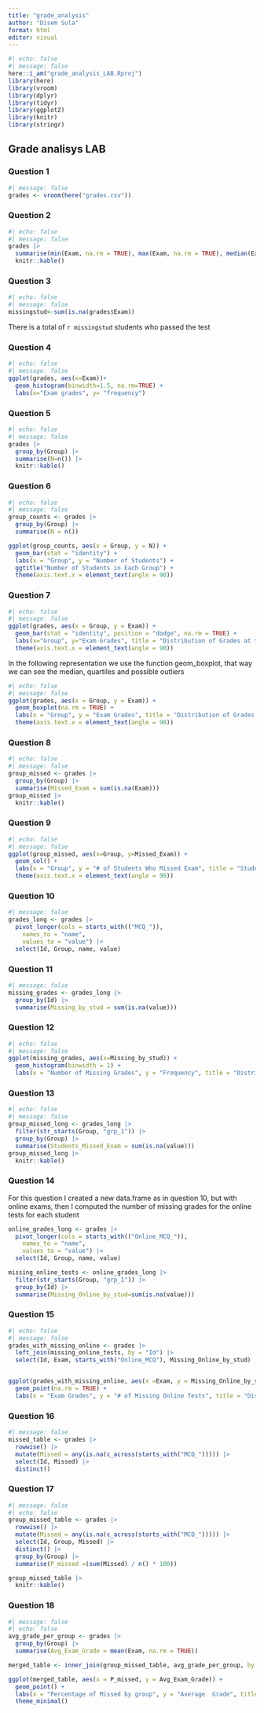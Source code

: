 ```yaml
---
title: "grade_analysis"
author: "Disem Sula"
format: html
editor: visual
---
```


```r
#| echo: false
#| message: false
here::i_am("grade_analysis_LAB.Rproj")
library(here)
library(vroom)
library(dplyr)
library(tidyr)
library(ggplot2)
library(knitr)
library(stringr)
```

## Grade analisys LAB

### Question 1

```r
#| message: false
grades <- vroom(here("grades.csv"))
```

### Question 2

```r
#| echo: false
#| message: false
grades |>
  summarise(min(Exam, na.rm = TRUE), max(Exam, na.rm = TRUE), median(Exam, na.rm=TRUE), mean(Exam,na.rm = TRUE),n()) |>
  knitr::kable()
```

### Question 3

```r
#| echo: false
#| message: false
missingstud<-sum(is.na(grades$Exam))
```

There is a total of `r missingstud` students who passed the test

### Question 4

```r
#| echo: false
#| message: false
ggplot(grades, aes(x=Exam))+
  geom_histogram(binwidth=1.5, na.rm=TRUE) +
  labs(x="Exam grades", y= "frequency")
```

### Question 5

```r
#| echo: false
#| message: false
grades |>
  group_by(Group) |>
  summarise(N=n()) |>
  knitr::kable()
```

### Question 6

```r
#| echo: false
#| message: false
group_counts <- grades |>
  group_by(Group) |>
  summarise(N = n())

ggplot(group_counts, aes(x = Group, y = N)) +
  geom_bar(stat = "identity") +
  labs(x = "Group", y = "Number of Students") +
  ggtitle("Number of Students in Each Group") +
  theme(axis.text.x = element_text(angle = 90))
```

### Question 7

```r
#| echo: false
#| message: false
ggplot(grades, aes(x = Group, y = Exam)) + 
  geom_bar(stat = "identity", position = "dodge", na.rm = TRUE) +
  labs(x="Group", y="Exam Grades", title = "Distribution of Grades at the Exam by Group") +
  theme(axis.text.x = element_text(angle = 90))
```

In the following representation we use the function geom_boxplot, that way we can see the median, quartiles and possible outliers

```r
#| echo: false
#| message: false
ggplot(grades, aes(x = Group, y = Exam)) +
  geom_boxplot(na.rm = TRUE) +
  labs(x = "Group", y = "Exam Grades", title = "Distribution of Grades at the Exam by Group") +
  theme(axis.text.x = element_text(angle = 90))
```

### Question 8

```r
#| echo: false
#| message: false
group_missed <- grades |>
  group_by(Group) |>
  summarise(Missed_Exam = sum(is.na(Exam)))
group_missed |>
  knitr::kable()
```

### Question 9

```r
#| echo: false
#| message: false
ggplot(group_missed, aes(x=Group, y=Missed_Exam)) +
  geom_col() +
  labs(x = "Group", y = "# of Students Who Missed Exam", title = "Students Who Missed the Exam in Each Group") +
  theme(axis.text.x = element_text(angle = 90))
```

### Question 10

```r
#| message: false
grades_long <- grades |>
  pivot_longer(cols = starts_with(("MCQ_")),
    names_to = "name",
    values_to = "value") |>
  select(Id, Group, name, value)
```

### Question 11

```r
#| message: false
missing_grades <- grades_long |>
  group_by(Id) |>
  summarise(Missing_by_stud = sum(is.na(value)))
```

### Question 12

```r
#| echo: false
#| message: false
ggplot(missing_grades, aes(x=Missing_by_stud)) +
  geom_histogram(binwidth = 1) +
  labs(x = "Number of Missing Grades", y = "Frequency", title = "Distribution of Missing Grades per Student")
```

### Question 13

```r
#| echo: false
#| message: false
group_missed_long <- grades_long |>
  filter(str_starts(Group, "grp_1")) |>
  group_by(Group) |>
  summarise(Students_Missed_Exam = sum(is.na(value)))
group_missed_long |>
  knitr::kable()
```

### Question 14

For this question I created a new data.frame as in question 10, but with online exams, then I computed the number of missing grades for the online tests for each student

```r
online_grades_long <- grades |>
  pivot_longer(cols = starts_with(("Online_MCQ_")),
    names_to = "name",
    values_to = "value") |>
  select(Id, Group, name, value)

missing_online_tests <- online_grades_long |>
  filter(str_starts(Group, "grp_1")) |>
  group_by(Id) |>
  summarise(Missing_Online_by_stud=sum(is.na(value)))
```

### Question 15

```r
#| echo: false
#| message: false
grades_with_missing_online <- grades |>
  left_join(missing_online_tests, by = "Id") |>
  select(Id, Exam, starts_with("Online_MCQ"), Missing_Online_by_stud)


ggplot(grades_with_missing_online, aes(x =Exam, y = Missing_Online_by_stud)) +
  geom_point(na.rm = TRUE) +
  labs(x = "Exam Grades", y = "# of Missing Online Tests", title = "Distribution of Grades at the Exam conditioned by Missing Online Tests")
```

### Question 16

```r
#| message: false
missed_table <- grades |>
  rowwise() |>
  mutate(Missed = any(is.na(c_across(starts_with("MCQ_"))))) |>
  select(Id, Missed) |>
  distinct()
```

### Question 17

```r
#| message: false
#| echo: false
group_missed_table <- grades |>
  rowwise() |>
  mutate(Missed = any(is.na(c_across(starts_with("MCQ_"))))) |>
  select(Id, Group, Missed) |>
  distinct() |>
  group_by(Group) |>
  summarise(P_missed =(sum(Missed) / n() * 100))

group_missed_table |>
  knitr::kable()
```

### Question 18

```r
#| message: false
#| echo: false
avg_grade_per_group <- grades |>
  group_by(Group) |>
  summarise(Avg_Exam_Grade = mean(Exam, na.rm = TRUE))

merged_table <- inner_join(group_missed_table, avg_grade_per_group, by = "Group")

ggplot(merged_table, aes(x = P_missed, y = Avg_Exam_Grade)) +
  geom_point() +
  labs(x = "Percentage of Missed by group", y = "Average  Grade", title = "Avg Grade by Group vs. % Missed exam") +
  theme_minimal()
```
